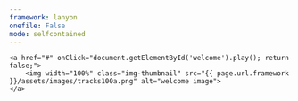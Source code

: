 ```yaml
---
framework: lanyon
onefile: False
mode: selfcontained
---
```


<audio id="welcome">
    <source src="{{ page.url.framework }}/assets/sounds/welcome_robot.wav" type="audio/mpeg">
    <source src="{{ page.url.framework }}/assets/sounds/welcome_robot.ogg" type="audio/ogg">
</audio>


<div>
	<a href="#" onClick="document.getElementById('welcome').play(); return false;">
		<img width="100%" class="img-thumbnail" src="{{ page.url.framework }}/assets/images/tracks100a.png" alt="welcome image">
	</a>
</div>





<style>
  .lead {
    margin-bottom: 20px;
    font-size: 1.1rem;
    font-weight: 200;
    line-height: 1.4;
    text-align: justify;
  }
</style>
